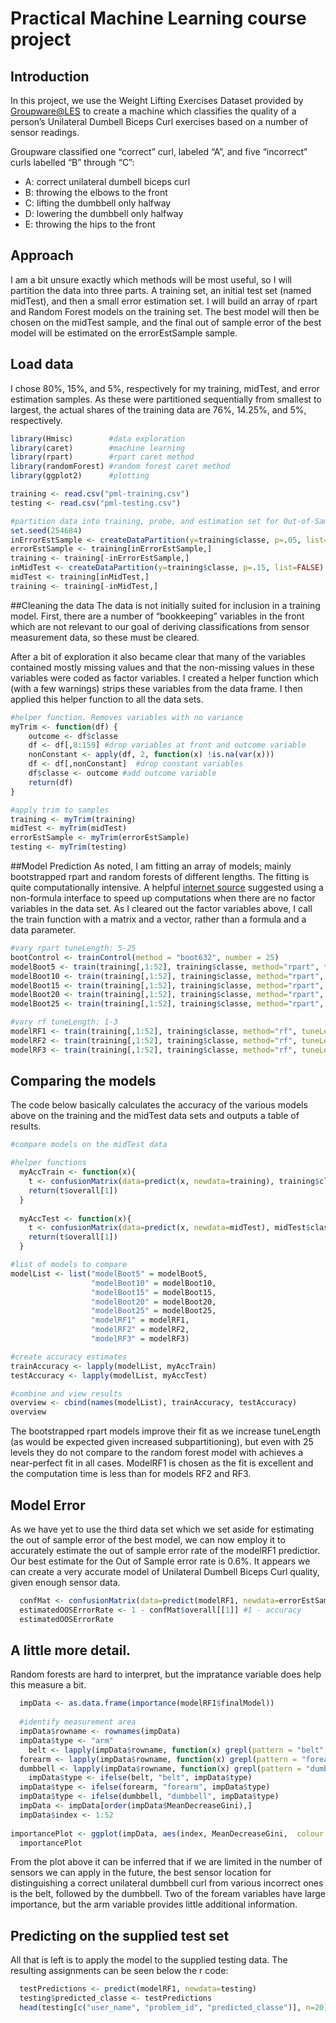 # Practical Machine Learning course project

## Introduction
In this project, we use the Weight Lifting Exercises Dataset provided by [Groupware@LES](http://groupware.les.inf.puc-rio.br/har#weight_lifting_exercises#weight_lifting_exercises) to create a machine which classifies the quality of a person's Unilateral Dumbell Biceps Curl exercises based on a number of sensor readings.

Groupware classified one "correct" curl, labeled "A", and five "incorrect" curls labelled "B" through "C":

- A: correct unilateral dumbell biceps curl
- B: throwing the elbows to the front
- C: lifting the dumbbell only halfway
- D: lowering the dumbbell only halfway
- E: throwing the hips to the front

## Approach
I am a bit unsure exactly which methods will be most useful, so I will partition the data into three parts. A training set, an initial test set (named midTest), and then a small error estimation set. I will build an array of rpart and Random Forest models on the training set. The best model will then be chosen on the midTest sample, and the final out of sample error of the best model will be estimated on the errorEstSample sample.

## Load data
I chose 80%, 15%, and 5%, respectively for my training, midTest, and error estimation samples. As these were partitioned sequentially from smallest to largest, the actual shares of the training data are  76%, 14.25%, and 5%, respectively.

```r
library(Hmisc)        #data exploration
library(caret)        #machine learning
library(rpart)        #rpart caret method
library(randomForest) #random forest caret method
library(ggplot2)      #plotting

training <- read.csv("pml-training.csv")
testing <- read.csv("pml-testing.csv")

#partition data into training, probe, and estimation set for Out-of-Sample errors
set.seed(254684)
inErrorEstSample <- createDataPartition(y=training$classe, p=.05, list=FALSE)
errorEstSample <- training[inErrorEstSample,]
training <- training[-inErrorEstSample,]
inMidTest <- createDataPartition(y=training$classe, p=.15, list=FALSE)
midTest <- training[inMidTest,]
training <- training[-inMidTest,]
```

##Cleaning the data
The data is not initially suited for inclusion in a training model. First, there are a number of "bookkeeping" variables in the front which are not relevant to our goal of deriving classifications from sensor measurement data, so these must be cleared. 

After a bit of exploration it also became clear that many of the variables contained mostly missing values and that the non-missing values in these variables were coded as factor variables. I created a helper function which (with a few warnings) strips these variables from the data frame. I then applied this helper function to all the data sets.

```r
#helper function. Removes variables with no variance
myTrim <- function(df) {
    outcome <- df$classe
    df <- df[,8:159] #drop variables at front and outcome variable
    nonConstant <- apply(df, 2, function(x) !is.na(var(x))) 
    df <- df[,nonConstant]  #drop constant variables
    df$classe <- outcome #add outcome variable
    return(df)
}

#apply trim to samples
training <- myTrim(training)
midTest <- myTrim(midTest)
errorEstSample <- myTrim(errorEstSample)
testing <- myTrim(testing)

```

##Model Prediction
As noted, I am fitting an array of models; mainly bootstrapped rpart and random forests of different lengths. The fitting is quite computationally intensive. A helpful [internet source](http://stackoverflow.com/questions/22200923/different-results-with-formula-and-non-formula-for-caret-training) suggested using a non-formula interface to speed up computations when there are no factor variables in the data set. As I cleared out the factor variables above, I call the train function with a matrix and a vector, rather than a formula and a data parameter.

```r
#vary rpart tuneLength: 5-25
bootControl <- trainControl(method = "boot632", number = 25)
modelBoot5 <- train(training[,1:52], training$classe, method="rpart", trControl = bootControl, tuneLength = 5)
modelBoot10 <- train(training[,1:52], training$classe, method="rpart", trControl = bootControl, tuneLength = 10)
modelBoot15 <- train(training[,1:52], training$classe, method="rpart", trControl = bootControl, tuneLength = 15)
modelBoot20 <- train(training[,1:52], training$classe, method="rpart", trControl = bootControl, tuneLength = 20)
modelBoot25 <- train(training[,1:52], training$classe, method="rpart", trControl = bootControl, tuneLength = 25)
```

```r
#vary rf tuneLength: 1-3
modelRF1 <- train(training[,1:52], training$classe, method="rf", tuneLength = 1, ntree = 25)
modelRF2 <- train(training[,1:52], training$classe, method="rf", tuneLength = 2, ntree = 25)
modelRF3 <- train(training[,1:52], training$classe, method="rf", tuneLength = 3, ntree = 25)
```

## Comparing the models
The code below basically calculates the accuracy of the various models above on the training and the midTest data sets and outputs a table of results.
```r
#compare models on the midTest data

#helper functions
  myAccTrain <- function(x){
    t <- confusionMatrix(data=predict(x, newdata=training), training$classe)
    return(t$overall[1])
  }
  
  myAccTest <- function(x){
    t <- confusionMatrix(data=predict(x, newdata=midTest), midTest$classe)
    return(t$overall[1])
  }

#list of models to compare
modelList <- list("modelBoot5" = modelBoot5, 
                  "modelBoot10" = modelBoot10,
                  "modelBoot15" = modelBoot15,
                  "modelBoot20" = modelBoot20,
                  "modelBoot25" = modelBoot25,
                  "modelRF1" = modelRF1,
                  "modelRF2" = modelRF2,
                  "modelRF3" = modelRF3)

#create accuracy estimates
trainAccuracy <- lapply(modelList, myAccTrain)
testAccuracy <- lapply(modelList, myAccTest)

#combine and view results
overview <- cbind(names(modelList), trainAccuracy, testAccuracy)
overview
```

The bootstrapped rpart models improve their fit as we increase tuneLength (as would be expected given increased subpartitioning), but even with 25 levels they do not compare to the random forest model with achieves a near-perfect fit in all cases. ModelRF1 is chosen as the fit is excellent and the computation time is less than for models RF2 and RF3.

## Model Error
As we have yet to use the third data set which we set aside for estimating the out of sample error of the best model, we can now employ it to accurately estimate the out of sample error rate of the modelRF1 predictior. Our best estimate for the Out of Sample error rate is 0.6%. It appears we can create a very accurate model of  Unilateral Dumbell Biceps Curl quality, given enough sensor data.
```r
  confMat <- confusionMatrix(data=predict(modelRF1, newdata=errorEstSample), errorEstSample$classe)
  estimatedOOSErrorRate <- 1 - confMat$overall[[1]] #1 - accuracy
  estimatedOOSErrorRate
```
## A little more detail.
Random forests are hard to interpret, but the impratance variable does help this measure a bit.
```r
  impData <- as.data.frame(importance(modelRF1$finalModel))
  
  #identify measurement area
  impData$rowname <- rownames(impData)
  impData$type <- "arm"
    belt <- lapply(impData$rowname, function(x) grepl(pattern = "belt", x))
  forearm <- lapply(impData$rowname, function(x) grepl(pattern = "forearm", x))
  dumbbell <- lapply(impData$rowname, function(x) grepl(pattern = "dumbbell", x))
    impData$type <- ifelse(belt, "belt", impData$type)
  impData$type <- ifelse(forearm, "forearm", impData$type)
  impData$type <- ifelse(dumbbell, "dumbbell", impData$type)
  impData <- impData[order(impData$MeanDecreaseGini),]
  impData$index <- 1:52
  
importancePlot <- ggplot(impData, aes(index, MeanDecreaseGini,  colour = factor(type), size= MeanDecreaseGini)) + geom_point() + labs(title = "Importance of Variables by Sensor Location")
  importancePlot
```

From the plot above it can be inferred that if we are limited in the number of sensors we can apply in the future, the best sensor location for distinguishing a correct unilateral dumbbell curl from various incorrect ones is the belt, followed by the dumbbell. Two of the foream variables have large importance, but the arm variable provides little additional information.


## Predicting on the supplied test set
All that is left is to apply the model to the supplied testing data. The resulting assignments can be seen below the r code:
```r
  testPredictions <- predict(modelRF1, newdata=testing)
  testing$predicted_classe <- testPredictions
  head(testing[c("user_name", "problem_id", "predicted_classe")], n=20)
```